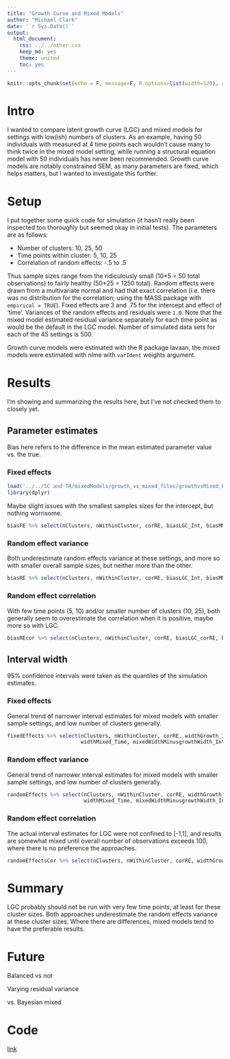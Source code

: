 ```yaml
---
title: "Growth Curve and Mixed Models"
author: "Michael Clark"
date: '`r Sys.Date()`'
output:
  html_document:
    css: ../../other.css
    keep_md: yes
    theme: united
    toc: yes
---
```


```r
knitr::opts_chunk$set(echo = F, message=F, R.options=list(width=120), comment=NA)
```

# Intro

I wanted to compare latent growth curve (LGC) and mixed models for settings with low(ish) numbers of clusters.  As an example, having 50 individuals with measured at 4 time points each wouldn't cause many to think twice in the mixed model setting, while running a structural equation model with 50 individuals has never been recommended. Growth curve models are notably constrained SEM, as many parameters are fixed, which helps matters, but I wanted to investigate this further. 

# Setup

I put together some quick code for simulation (it hasn't really been inspected too thoroughly but seemed okay in initial tests). The parameters are as follows:

- Number of clusters: 10, 25, 50 
- Time points within cluster: 5, 10, 25
- Correlation of random effects: -.5 to .5 

Thus sample sizes range from the ridiculously small (10\*5 = 50 total observations) to fairly healthy (50\*25 = 1250 total). Random effects were drawn from a multivariate normal and had that exact correlation (i.e. there was no distribution for the correlation; using the <span class="pack">MASS</span> package with `empirical = TRUE`).  Fixed effects are 3 and .75 for the intercept and effect of 'time'. Variances of the random effects and residuals were `1.0`.  Note that the mixed model estimated residual variance separately for each time point as would be the default in the LGC model. Number of simulated data sets for each of the 45 settings is 500.

Growth curve models were estimated with the R package <span class="pack">lavaan</span>, the mixed models were estimated with <span class="pack">nlme</span> with `varIdent` weights argument.

# Results
I'm showing and summarizing the results here, but I've not checked them to closely yet.


## Parameter estimates
Bias here refers to the difference in the mean estimated parameter value vs. the true.

### Fixed effects
```r
load('../../SC and TR/mixedModels/growth_vs_mixed_files/growthvsMixed_EstResults.RData')
library(dplyr)
```

Maybe slight issues with the smallest samples sizes for the intercept, but nothing worrisome.

```r
biasFE %>% select(nClusters, nWithinCluster, corRE, biasLGC_Int, biasMM_Int, biasLGC_Time, biasMM_Time)
```


### Random effect variance
Both underestimate random effects variance at these settings, and more so with smaller overall sample sizes, but neither more than the other.

```r
biasRE %>% select(nClusters, nWithinCluster, corRE, biasLGC_Int, biasMM_Int, biasLGC_Time, biasMM_Time)
```


### Random effect correlation
With few time points (5, 10) and/or smaller number of clusters (10, 25), both generally seem to overestimate the correlation when it is positive, maybe more so with LGC.

```r
biasREcor %>% select(nClusters, nWithinCluster, corRE, biasLGC_corRE, biasMM_corRE)
```


## Interval width
95% confidence intervals were taken as the quantiles of the simulation estimates.

### Fixed effects
General trend of narrower interval estimates for mixed models with smaller sample settings, and low number of clusters generally.

```r
fixedEffects %>% select(nClusters, nWithinCluster, corRE, widthGrowth_Int, widthMixed_Int, widthGrowth_Time,
                        widthMixed_Time, mixedWidthMinusgrowthWidth_Int, mixedWidthMinusgrowthWidth_Time)
```

### Random effect variance
General trend of narrower interval estimates for mixed models with smaller sample settings, and low number of clusters generally.

```r
randomEffects %>% select(nClusters, nWithinCluster, corRE, widthGrowth_Int, widthMixed_Int, widthGrowth_Time,
                         widthMixed_Time, mixedWidthMinusgrowthWidth_Int, mixedWidthMinusgrowthWidth_Time)
```


### Random effect correlation
The actual interval estimates for LGC were not confined to [-1,1], and results are somewhat mixed until overall number of observations exceeds 100, where there is no preference the approaches.

```r
randomEffectsCor %>% select(nClusters, nWithinCluster, corRE, widthGrowth, widthMixed, mixedWidthMinusgrowthWidth)
```

# Summary
LGC probably should not be run with very few time points, at least for these cluster sizes.  Both approaches underestimate the random effects variance at these cluster sizes. Where there are differences, mixed models tend to have the preferable results.

# Future

Balanced vs not

Varying residual variance

vs. Bayesian mixed




# Code
[link](https://github.com/mclark--/Miscellaneous-R-Code/tree/master/SC%20and%20TR/mixedModels/growthCurvevsMixedModel.R)